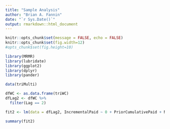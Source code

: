 ```yaml
---
title: "Sample Analysis"
author: "Brian A. Fannin"
date: "`r Sys.Date()`"
output: rmarkdown::html_document
---
```


```r
knitr::opts_chunk$set(message = FALSE, echo = FALSE)
knitr::opts_chunk$set(fig.width=12)
#opts_chunk$set(fig.height=10)
```

```r
library(MRMR)
library(lubridate)
library(ggplot2)
library(dplyr)
library(pander)
```

```r
data(triMulti)
```

```r
dfWC <- as.data.frame(triWC)
dfLag2 <- dfWC %>% 
  filter(Lag == 2)

fit2 <- lm(data = dfLag2, IncrementalPaid ~ 0 + PriorCumulativePaid + NetEP)

summary(fit2)
```

